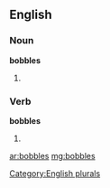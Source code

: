 ==English==

===Noun===
'''bobbles'''

# {{plural of |[[bobble]]}}

===Verb===
'''bobbles'''

# {{third-person singular of|[[bobble]]}}

[[Category:English plurals]]

[[ar:bobbles]]
[[mg:bobbles]]